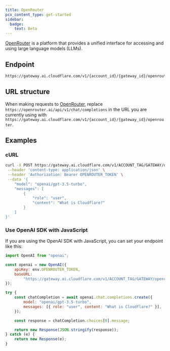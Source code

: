 ```yaml
---
title: OpenRouter
pcx_content_type: get-started
sidebar:
  badge:
    text: Beta
---
```


[OpenRouter](https://openrouter.ai/) is a platform that provides a unified interface for accessing and using large language models (LLMs).

## Endpoint

```txt
https://gateway.ai.cloudflare.com/v1/{account_id}/{gateway_id}/openrouter
```

## URL structure

When making requests to [OpenRouter](https://openrouter.ai/), replace `https://openrouter.ai/api/v1/chat/completions` in the URL you are currently using with `https://gateway.ai.cloudflare.com/v1/{account_id}/{gateway_id}/openrouter`.

## Examples

### cURL

```bash title="Request"
curl -X POST https://gateway.ai.cloudflare.com/v1/ACCOUNT_TAG/GATEWAY/openrouter/v1/chat/completions \
 --header 'content-type: application/json' \
 --header 'Authorization: Bearer OPENROUTER_TOKEN' \
 --data '{
    "model": "openai/gpt-3.5-turbo",
    "messages": [
        {
            "role": "user",
            "content": "What is Cloudflare?"
        }
    ]
}'

```

### Use OpenAI SDK with JavaScript

If you are using the OpenAI SDK with JavaScript, you can set your endpoint like this:

```js title="JavaScript"
import OpenAI from "openai";

const openai = new OpenAI({
	apiKey: env.OPENROUTER_TOKEN,
	baseURL:
		"https://gateway.ai.cloudflare.com/v1/ACCOUNT_TAG/GATEWAY/openrouter",
});

try {
	const chatCompletion = await openai.chat.completions.create({
		model: "openai/gpt-3.5-turbo",
		messages: [{ role: "user", content: "What is Cloudflare?" }],
	});

	const response = chatCompletion.choices[0].message;

	return new Response(JSON.stringify(response));
} catch (e) {
	return new Response(e);
}
```
